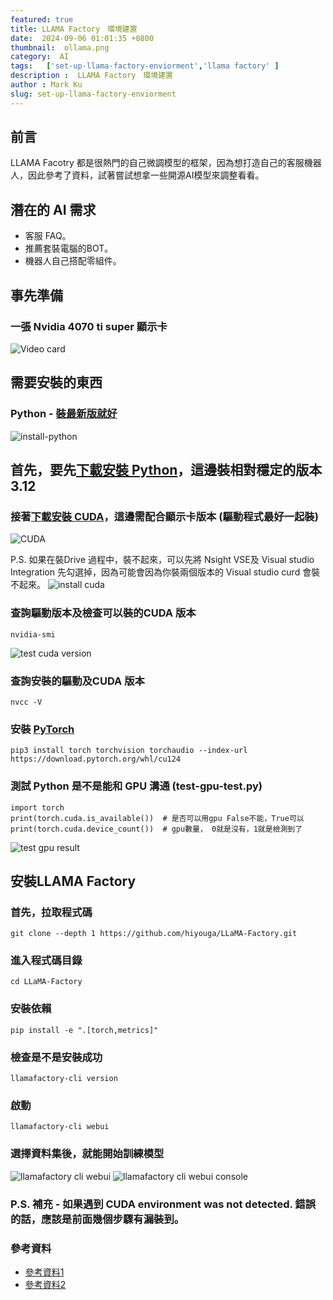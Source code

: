 ```yaml
---
featured: true
title: LLAMA Factory　環境建置
date:  2024-09-06 01:01:35 +0800
thumbnail:  ollama.png
category:  AI  
tags:   ['set-up-llama-factory-enviorment','llama factory' ]
description :  LLAMA Factory　環境建置
author : Mark Ku
slug: set-up-llama-factory-enviorment
---
```

## 前言
LLAMA Facotry 都是很熱門的自己微調模型的框架，因為想打造自己的客服機器人，因此參考了資料，試著嘗試想拿一些開源AI模型來調整看看。

## 潛在的 AI 需求
* 客服 FAQ。
* 推薦套裝電腦的BOT。
* 機器人自己搭配零組件。

## 事先準備
### 一張 Nvidia 4070 ti super 顯示卡
![Video card](video-card.jpg)

## 需要安裝的東西
### Python - [裝最新版就好](https://www.python.org/downloads/)
![install-python](install-python.png)

## 首先，要先[下載安裝 Python](https://www.python.org/downloads/)，這邊裝相對穩定的版本 3.12
### 接著[下載安裝 CUDA](https://developer.nvidia.com/cuda-toolkit)，這邊需配合顯示卡版本 (驅動程式最好一起裝)
![CUDA](cuda-toolkit-download.png)

P.S. 如果在裝Drive 過程中，裝不起來，可以先將 Nsight VSE及 Visual studio Integration 先勾選掉，因為可能會因為你裝兩個版本的 Visual studio curd 會裝不起來。
![install cuda](install-cuda.png)

### 查詢驅動版本及檢查可以裝的CUDA 版本

```
nvidia-smi 
```
![test cuda version](test-cuda-version.png)

### 查詢安裝的驅動及CUDA 版本
```
nvcc -V
```

### 安裝 [PyTorch](https://pytorch.org/) 
```
pip3 install torch torchvision torchaudio --index-url https://download.pytorch.org/whl/cu124
```
### 測試 Python 是不是能和 GPU 溝通 (test-gpu-test.py)
```
import torch
print(torch.cuda.is_available())  # 是否可以用gpu False不能，True可以
print(torch.cuda.device_count())  # gpu數量， 0就是沒有，1就是檢測到了
```
![test gpu result ](test-gpu-result.png)

## 安裝LLAMA Factory 
### 首先，拉取程式碼
```
git clone --depth 1 https://github.com/hiyouga/LLaMA-Factory.git
```
### 進入程式碼目錄
```
cd LLaMA-Factory
```
### 安裝依賴
```
pip install -e ".[torch,metrics]"
```
### 檢查是不是安裝成功
```
llamafactory-cli version
```
### 啟動 
```
llamafactory-cli webui
```
### 選擇資料集後，就能開始訓練模型
![llamafactory cli webui](llamafactory-cli-webui.png)
![llamafactory cli webui console](llamafactory-cli-webui-console.png)

### P.S. 補充 - 如果遇到 CUDA environment was not detected. 錯誤的話，應該是前面幾個步驟有漏裝到。
### 參考資料
* [參考資料1](https://medium.com/@anannannan0102/pytorch-%E6%83%B3%E7%94%A8gpu%E8%B7%91ml%E7%92%B0%E5%A2%83%E5%8D%BB%E8%A3%9D%E4%B8%8D%E5%A5%BD-%E7%9C%8B%E5%AE%8C%E9%80%99%E7%AF%87%E5%B8%B6%E4%BD%A0%E9%81%BF%E9%96%8B%E5%90%84%E7%A8%AE%E9%9B%B7-3bf259fc7396)
* [參考資料2](https://blog.csdn.net/lx15983596831/article/details/140466261)

